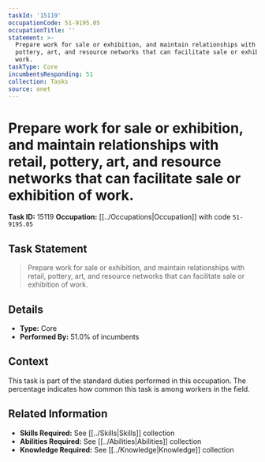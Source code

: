 ```yaml
---
taskId: '15119'
occupationCode: 51-9195.05
occupationTitle: ''
statement: >-
  Prepare work for sale or exhibition, and maintain relationships with retail,
  pottery, art, and resource networks that can facilitate sale or exhibition of
  work.
taskType: Core
incumbentsResponding: 51
collection: Tasks
source: onet
---
```

# Prepare work for sale or exhibition, and maintain relationships with retail, pottery, art, and resource networks that can facilitate sale or exhibition of work.

**Task ID:** 15119
**Occupation:** [[../Occupations|Occupation]] with code `51-9195.05`

## Task Statement

> Prepare work for sale or exhibition, and maintain relationships with retail, pottery, art, and resource networks that can facilitate sale or exhibition of work.

## Details

- **Type:** Core
- **Performed By:** 51.0% of incumbents

## Context

This task is part of the standard duties performed in this occupation. The percentage indicates how common this task is among workers in the field.

## Related Information

- **Skills Required:** See [[../Skills|Skills]] collection
- **Abilities Required:** See [[../Abilities|Abilities]] collection
- **Knowledge Required:** See [[../Knowledge|Knowledge]] collection
